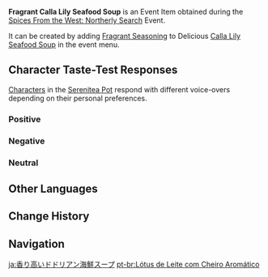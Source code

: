 {{Item Infobox
|id           = 141112
|image        = Item Fragrant Calla Lily Seafood Soup.png
|type         = Consumables
|group2       = Event Items
|invCategory  = Precious Items
|group        = Fragrant Dishes
|quality      = 3
|description  = A delicious dish with some extra seasoning! It gives off a titillating aroma... But whose tastes will this dish suit? Invite your friends, invite your pals &mdash; get them to try this new dish!
|source1      = [[Spices From the West: Northerly Search]] Event
|event        = Spices From the West/2023-03-31
|related_item = Calla Lily Seafood Soup
|related_type = Variant
}}
'''Fragrant Calla Lily Seafood Soup''' is an Event Item obtained during the [[Spices From the West: Northerly Search]] Event.

It can be created by adding [[Fragrant Seasoning]] to Delicious [[Calla Lily Seafood Soup]] in the event menu.

==Character Taste-Test Responses==
[[Characters]] in the [[Serenitea Pot]] respond with different voice-overs depending on their personal preferences.

===Positive===
{{Card List|Hu Tao, Keqing, Tartaglia, Xingqiu}}

===Negative===
{{Card List|Alhaitham, Ganyu, Jean, Klee, Layla, Mona, Nahida, Ningguang, Sangonomiya Kokomi, Xinyan, Zhongli}}

===Neutral===
{{Card List|Albedo, Amber, Arataki Itto, Barbara, Beidou, Bennett, Candace, Chongyun, Collei, Cyno, Dehya, Diluc, Diona, Dori, Eula, Faruzan, Fischl, Gorou, Kaedehara Kazuha, Kaeya, Kamisato Ayaka, Kamisato Ayato, Kujou Sara, Kuki Shinobu, Lisa, Mika, Nilou, Noelle, Qiqi, Raiden Shogun, Razor, Rosaria, Sayu, Shenhe, Shikanoin Heizou, Sucrose, Thoma, Tighnari, Venti, Wanderer, Xiangling, Xiao, Yae Miko, Yanfei, Yaoyao, Yelan, Yoimiya, Yun Jin}}

==Other Languages==
{{Other Languages|default_hidden=1
|en      = Fragrant Calla Lily Seafood Soup
|zhs     = 香气四溢的嘟嘟莲海鲜羹
|zhs_rm  = Xiāngqìsìyì de Dūdū-lián Hǎixiān Gēng
|zht     = 香氣四溢的嘟嘟蓮海鮮羹
|zht_rm  = Xiāngqìsìyì de Dūdū-lián Hǎixiān Gēng
|ja      = 香り高いドドリアン海鮮スープ
|ja_rm   = Kaoritakai Dodorian Kaisen Suupu
|ko      = 향기로운 통통 연꽃 해산물 수프
|es      = Sopa de marisco aromática
|fr      = Soupe au lys calla et aux fruits de mer (parfumée)
|ru      = Ароматный суп с морепродуктами
|th      = Calla Lily Seafood Soup หอมกรุ่น
|th_rm   = 
|vi      = Súp Hải Sản Hoa Calla Lily Thơm Lừng
|de      = Duftende Meeresfrüchtesuppe mit Wasserlilie
|id      = Fragrant Calla Lily Seafood Soup
|pt      = Lótus de Leite com Cheiro Aromático
|tr      = Baharatlı Gelin Çiçekli Yengeç Çorbası
|it      = Zuppa ai gigli di calla e frutti di mare fragrante
}}

==Change History==
{{Change History|3.5}}

==Navigation==
{{Precious Navbox|Item}}

[[ja:香り高いドドリアン海鮮スープ]]
[[pt-br:Lótus de Leite com Cheiro Aromático]]